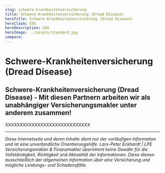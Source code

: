 ```yaml
---
slug: schwere-krankheitenversicherung
title: Schwere-Krankheitenversicherung (Dread Disease)
heroTitle: Schwere-Krankheitenversicherung (Dread Disease)
heroClaim: XXX
heroDescription: XXX
heroImage: ../assets/standard.jpg
compare: 
---
```


<ProvenExpert />

# Schwere-Krankheitenversicherung (Dread Disease)











<ContactAndCompareBox />
<ProvenExpert />

## Schwere-Krankheitenversicherung (Dread Disease) - Mit diesen Partnern arbeiten wir als unabhängiger Versicherungsmakler unter anderem zusammen!

XXXXXXXXXXXXXXXXXXXXXXXXXXXXX

---

_Diese Internetseite und deren Inhalte dient nur der vorläufigen Information und ist eine unverbindliche Orientierungshilfe. Lars-Peter Eckhardt | LPE Versicherungsmakler & Finanzmakler übernimmt keine Gewähr für die Vollständigkeit,
Richtigkeit und Aktualität der Informationen. Diese dienen ausschließlich der allgemeinen Information über eine Versicherung und mögliche Leistungs- und Schadensfälle._